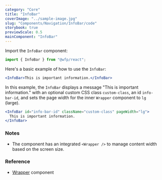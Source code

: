 ```yaml
---
category: "Core"
title: "InfoBar"
coverImage: "../sample-image.jpg"
slug: "Components/Navigation/InfoBar/code"
storybook: true
previewScale: 0.5
mainComponent: "InfoBar"
---
```


Import the `InfoBar` component:

```jsx
import { InfoBar } from "@wfp/react";
```

Here's a basic example of how to use the `InfoBar`:

```jsx
<InfoBar>This is important information.</InfoBar>
```

In this example, the `InfoBar` displays a message "This is important information." with an optional custom CSS class `custom-class`, an id `info-bar-id`, and sets the page width for the inner `Wrapper` component to `lg` (large).

```jsx
<InfoBar id="info-bar-id" className="custom-class" pageWidth="lg">
  This is important information.
</InfoBar>
```

### Notes

- The component has an integrated `<Wrapper />` to manage content width based on the screen size.

### Reference

- [Wrapper](components/Wrapper) component
